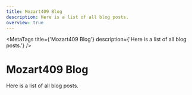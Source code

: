 ```yaml
---
title: Mozart409 Blog
description: Here is a list of all blog posts.
overview: true
---
```



<MetaTags
  title={'Mozart409 Blog'}
  description={'Here is a list of all blog posts.'}
/>

# Mozart409 Blog

Here is a list of all blog posts.
